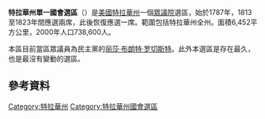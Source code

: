 {{Infobox U.S. congressional district
| state= 特拉华州
| district number= AL
| image name= delaware_at_large.png
| representative= [[丽莎·布朗特·罗切斯特|丽莎·布朗特·罗切斯特]]
| party= 民主党
| residence= 威尔明顿
| english area= 2,489
| metric area=
| percent urban= 83.3<ref>{{cite web|url=https://www.statista.com/statistics/183624/urban-and-rural-population-in-the-us-in-2000/|title=Urban Rural Population United States in 2010 – Distribution|website=Statista|access-date=7 May 2018|url-status=live|archive-url=https://web.archive.org/web/20180201192849/https://www.statista.com/statistics/183624/urban-and-rural-population-in-the-us-in-2000/|archive-date=1 February 2018}}</ref>
| percent rural= 16.7
| population= 973,764
| population year= 2019
| median income= $62,852<ref>{{cite web |title=My congressional district-Delaware |url=https://www.census.gov/mycd/?st=10 |website=United State census bureau |accessdate=2021-12-02 |archive-date=2021-04-20 |archive-url=https://web.archive.org/web/20210420150657/https://www.census.gov/mycd/?st=10 |dead-url=no }}</ref>
| percent white = 63.5
| percent hispanic = 8.2
| percent black = 21.7
| percent asian = 3.7
| percent more than one race = 2.3
| percent other race = 0.6
| percent blue collar=
| percent white collar=
| percent gray collar=
| cpvi= D+6<ref name="2021 report">{{cite web |url=https://cookpolitical.com/analysis/national/pvi/introducing-2021-cook-political-report-partisan-voter-index |title=Introducing the 2021 Cook Political Report Partisan Voter Index |first1=David |last1=Wasserman |first2=Ally |last2=Flinn |work=The Cook Political Report |date=April 15, 2021 |access-date=April 15, 2021 |archive-date=2021-04-15 |archive-url=https://web.archive.org/web/20210415113658/https://cookpolitical.com/analysis/national/pvi/introducing-2021-cook-political-report-partisan-voter-index |dead-url=no }}</ref>
}}
'''特拉華州單一國會選區'''（{{lang-en|Delaware's At-large congressional district}}）是[[美國|美國]][[特拉華州|特拉華州]]一個[[美國眾議院|眾議院]]選區，始於1787年，1813至1823年間應選兩席，此後恢復應選一席。範圍包括特拉華州全州。面積6,452平方公里，2000年人口738,600人。

本區目前當區眾議員為民主黨的[[丽莎·布朗特·罗切斯特|丽莎·布朗特·罗切斯特]]。此外本選區是存在最久，也是最沒有變動的選區。

== 參考資料 ==
[[Category:特拉華州|Category:特拉華州]]
[[Category:特拉華州國會選區|Category:特拉華州國會選區]]